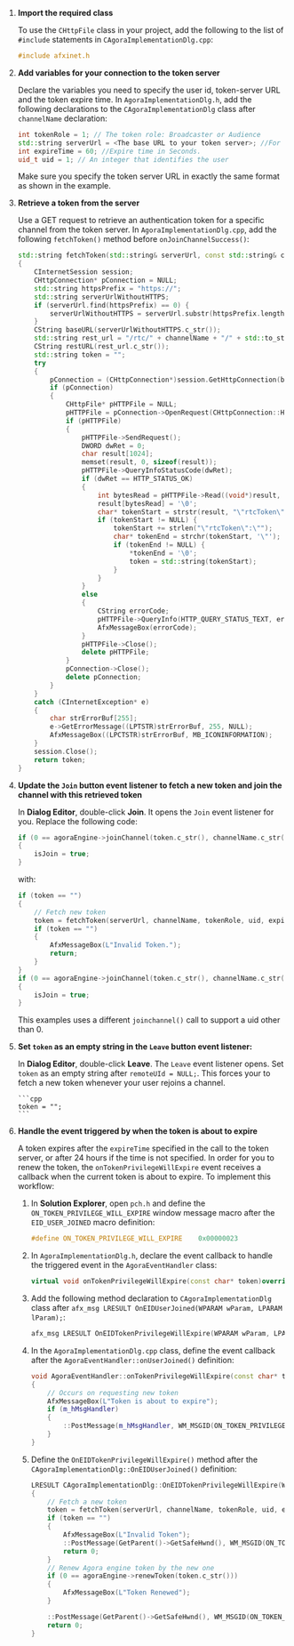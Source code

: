 1. **Import the required class**

    To use the `CHttpFile` class in your project, add the following to the list of `#include` statements in `CAgoraImplementationDlg.cpp`:

    ```cpp
    #include afxinet.h
    ```
2. **Add variables for your connection to the token server**

    Declare the variables you need to specify the user id, token-server URL and the token expire time. In `AgoraImplementationDlg.h`, add the following declarations to the `CAgoraImplementationDlg` class after `channelName` declaration:

    ``` cpp
    int tokenRole = 1; // The token role: Broadcaster or Audience
	std::string serverUrl = <The base URL to your token server>; //For example, https://agora-token-service-production-92ff.up.railway.app"
	int expireTime = 60; //Expire time in Seconds.
	uid_t uid = 1; // An integer that identifies the user
    ```
    Make sure you specify the token server URL in exactly the same format as shown in the example.

4. **Retrieve a token from the server**

    Use a GET request to retrieve an authentication token for a specific channel from the token server. In `AgoraImplementationDlg.cpp`, add the following `fetchToken()` method before `onJoinChannelSuccess()`:

    ```cpp
    std::string fetchToken(std::string& serverUrl, const std::string& channelName, int tokenRole, size_t uid, int expireTime) 
    {
        CInternetSession session;
        CHttpConnection* pConnection = NULL;
        std::string httpsPrefix = "https://";
        std::string serverUrlWithoutHTTPS;
        if (serverUrl.find(httpsPrefix) == 0) {
            serverUrlWithoutHTTPS = serverUrl.substr(httpsPrefix.length());
        }
        CString baseURL(serverUrlWithoutHTTPS.c_str());
        std::string rest_url = "/rtc/" + channelName + "/" + std::to_string(tokenRole) + "/uid/" + std::to_string(uid) + "/?expiry=" + std::to_string(expireTime);
        CString restURL(rest_url.c_str());
        std::string token = "";
        try 
        {
            pConnection = (CHttpConnection*)session.GetHttpConnection(baseURL, (INTERNET_PORT)INTERNET_DEFAULT_HTTP_PORT);
            if (pConnection) 
            {
                CHttpFile* pHTTPFile = NULL;
                pHTTPFile = pConnection->OpenRequest(CHttpConnection::HTTP_VERB_GET, restURL);
                if (pHTTPFile)
                {
                    pHTTPFile->SendRequest();
                    DWORD dwRet = 0;
                    char result[1024];
                    memset(result, 0, sizeof(result));
                    pHTTPFile->QueryInfoStatusCode(dwRet);
                    if (dwRet == HTTP_STATUS_OK) 
                    {
                        int bytesRead = pHTTPFile->Read((void*)result, 1024);
                        result[bytesRead] = '\0';
                        char* tokenStart = strstr(result, "\"rtcToken\":\"");
                        if (tokenStart != NULL) {
                            tokenStart += strlen("\"rtcToken\":\"");
                            char* tokenEnd = strchr(tokenStart, '\"');
                            if (tokenEnd != NULL) {
                                *tokenEnd = '\0';
                                token = std::string(tokenStart);
                            }
                        }
                    }
                    else 
                    {
                        CString errorCode;
                        pHTTPFile->QueryInfo(HTTP_QUERY_STATUS_TEXT, errorCode);    // Status String - eg OK, Not Found
                        AfxMessageBox(errorCode);
                    }
                    pHTTPFile->Close();
                    delete pHTTPFile;
                }
                pConnection->Close();
                delete pConnection;
            }
        }
        catch (CInternetException* e) 
        {
            char strErrorBuf[255];
            e->GetErrorMessage((LPTSTR)strErrorBuf, 255, NULL);
            AfxMessageBox((LPCTSTR)strErrorBuf, MB_ICONINFORMATION);
        }
        session.Close();
        return token;
    }
    ```
5. **Update the `Join` button event listener to fetch a new token and join the channel with this retrieved token**

    In **Dialog Editor**, double-click **Join**. It opens the `Join` event listener for you. Replace the following code:

    ```cpp
    if (0 == agoraEngine->joinChannel(token.c_str(), channelName.c_str(), 0, NULL))
    {
        isJoin = true;
    }
    ```

    with:

    ```cpp
    if (token == "")
    {
        // Fetch new token 
        token = fetchToken(serverUrl, channelName, tokenRole, uid, expireTime);
        if (token == "")
        {
            AfxMessageBox(L"Invalid Token.");
            return;
        }
    }
    if (0 == agoraEngine->joinChannel(token.c_str(), channelName.c_str(), NULL, uid))
    {
        isJoin = true;
    }
    ```
    This examples uses a different `joinchannel()` call to support a uid other than 0.

6. **Set `token` as an empty string in the `Leave` button event listener:**

     In **Dialog Editor**, double-click **Leave**. The `Leave` event listener opens. Set `token` as an empty string
     after `remoteUId = NULL;`. This forces your <Vpl k="CLIENT" />  to fetch a new token whenever your user rejoins a
     channel.

       ```cpp
       token = "";
       ```

7. **Handle the event triggered by <Vg k="AGORA_BACKEND" /> when the token is about to expire**

    A token expires after the `expireTime` specified in the call to the token server, or after 24 hours if the time
    is not specified. In order for you to renew the token, the `onTokenPrivilegeWillExpire` event receives a callback
    when the current token is about to expire. To implement this workflow:

      1. In **Solution Explorer**, open `pch.h` and define the `ON_TOKEN_PRIVILEGE_WILL_EXPIRE` window message
 macro after the `EID_USER_JOINED` macro definition:

          ```cpp
          #define ON_TOKEN_PRIVILEGE_WILL_EXPIRE	0x00000023
          ```

      2. In `AgoraImplementationDlg.h`, declare the event callback to handle the triggered event in the
 `AgoraEventHandler` class:

          ```cpp
          virtual void onTokenPrivilegeWillExpire(const char* token)override;
          ```

      3. Add the following method declaration to `CAgoraImplementationDlg` class after `afx_msg LRESULT OnEIDUserJoined(WPARAM wParam, LPARAM lParam);`:

          ```cpp
          afx_msg LRESULT OnEIDTokenPrivilegeWillExpire(WPARAM wParam, LPARAM lParam);
          ```
      4. In the `AgoraImplementationDlg.cpp` class, define the event callback after the
   `AgoraEventHandler::onUserJoined()` definition:

          ```cpp
          void AgoraEventHandler::onTokenPrivilegeWillExpire(const char* token)
          {
              // Occurs on requesting new token
              AfxMessageBox(L"Token is about to expire");
              if (m_hMsgHandler)
              {
                  ::PostMessage(m_hMsgHandler, WM_MSGID(ON_TOKEN_PRIVILEGE_WILL_EXPIRE), (WPARAM)token, NULL);
              }
          }
          ```
      5. Define the `OnEIDTokenPrivilegeWillExpire()` method after the `CAgoraImplementationDlg::OnEIDUserJoined()`
   definition:

          ```cpp
          LRESULT CAgoraImplementationDlg::OnEIDTokenPrivilegeWillExpire(WPARAM wParam, LPARAM lParam)
          {
              // Fetch a new token
              token = fetchToken(serverUrl, channelName, tokenRole, uid, expireTime);
              if (token == "")
              {
                  AfxMessageBox(L"Invalid Token");
                  ::PostMessage(GetParent()->GetSafeHwnd(), WM_MSGID(ON_TOKEN_PRIVILEGE_WILL_EXPIRE), TRUE, 0);
                  return 0;
              }
              // Renew Agora engine token by the new one
              if (0 == agoraEngine->renewToken(token.c_str()))
              {
                  AfxMessageBox(L"Token Renewed");
              }

              ::PostMessage(GetParent()->GetSafeHwnd(), WM_MSGID(ON_TOKEN_PRIVILEGE_WILL_EXPIRE), TRUE, 0);
              return 0;
          }
          ```
